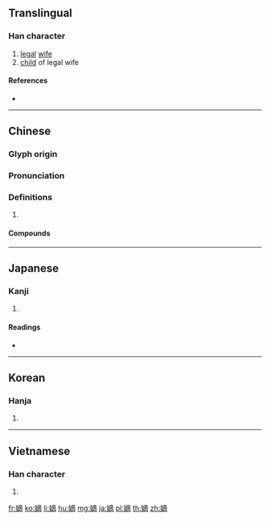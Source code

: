 ==Translingual==

===Han character===
{{Han char|rn=38|rad=女|as=11|sn=14|four=40427|canj=VYCB|ids=⿰女啇}}

# [[legal]] [[wife]]
# [[child]] of legal wife

====References====
* {{Han ref|kx=0270.010|dkj=06656|dj=0537.270|hdz=21078.060|uh=5AE1|ud=23265|bh=B9DE|bd=47582}}

----

==Chinese==
{{zh-forms}}

===Glyph origin===
{{Han etym}}

===Pronunciation===
{{zh-pron
|m=dí
|c=dik1
|mc=y
|oc=y
|cat=
}}

===Definitions===
{{zh-hanzi}}

# {{rfdef|zh}}

====Compounds====
{{zh-der|奪嫡|嫡傳|嫡傳弟子|嫡出|嫡嗣|嫡堂|嫡堂姪|嫡妻|嫡嫡親親|嫡子|嫡孫|嫡孫承重|嫡庶|嫡支嫡派|嫡母|嫡派|嫡系|嫡親|嫡親兄弟|嫡長子|廢嫡立庶}}

----

==Japanese==

===Kanji===
{{ja-kanji|grade=c|rs=女11}}

# {{defn|lang=ja|sort=女11}}

====Readings====
* {{ja-readings|on=[[ちゃく]] (chaku), [[てき]] (teki)|kun=[[よつぎ]] (yotsugi)}}

----

==Korean==

===Hanja===
{{ko-hanja|hangeul=적|rv=jeok|mr=chŏk}}

# {{defn|lang=ko|sort=女11}}

----

==Vietnamese==

===Han character===
{{vi-hantu|[[đích]]|rs=女11}}

# {{defn|lang=vi|sort=女11}}

[[fr:嫡]]
[[ko:嫡]]
[[li:嫡]]
[[hu:嫡]]
[[mg:嫡]]
[[ja:嫡]]
[[pl:嫡]]
[[th:嫡]]
[[zh:嫡]]